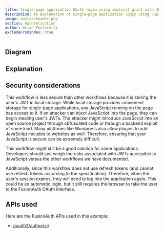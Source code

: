 ```yaml
---
title: Single-page application OAuth login using implicit grant with JWTs in local storage
description: An explanation of single-page application login using FusionAuth OAuth interface with the implicit grant with JWTs in local storage
image: advice/header.png
section: Authentication
author: Brian Pontarelli
excludeFromIndex: true
---
```


<Intro/>

## Diagram

<Legend/>

<Diagram/>

## Explanation

<OrderedList>
  <Step1/>
  <Step2/>
  <Step3/>
  <Step4/>
  <Step5/>
  <Step6 prefix="A while later, the user's JWT expires and the application realizes it is expired. "/>
  <Step7/>
  <Step8/>
  <Step9/>
  <Step10/>
  <Step11/>
  <Step12/>
  <Step13/>
  <Step14/>
</OrderedList>

## Security considerations

This workflow is less secure than other workflows because it is storing the user's JWT in local storage. While local storage provides convenient storage for single-page applications, any JavaScript running on the page has access to it. If an attacker can inject JavaScript into the page, they can begin stealing user's JWTs. The attacker might introduce JavaScript into an open source project through obfuscated code or through a backend exploit of some kind. Many platforms like Wordpress also allow plugins to add JavaScript includes to websites as well. Therefore, ensuring that your JavaScript is secure can be extremely difficult.

This workflow might still be a good solution for some applications. Developers should just weigh the risks associated with JWTs accessible to JavaScript versus the other workflows we have documented.

Additionally, since this workflow does not use refresh tokens (and cannot use refresh tokens according to the specification). Therefore, when the user's session expires, they will need to log into the application again. This could be an automatic login, but it still requires the browser to take the user to the FusionAuth OAuth interface.

## APIs used

Here are the FusionAuth APIs used in this example:

* [/oauth2/authorize](/docs/v1/tech/oauth/endpoints#authorize)

